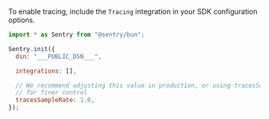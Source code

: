 To enable tracing, include the `Tracing` integration in your SDK configuration options.

<SignInNote />

```javascript
import * as Sentry from "@sentry/bun";

Sentry.init({
  dsn: "___PUBLIC_DSN___",

  integrations: [],

  // We recommend adjusting this value in production, or using tracesSampler
  // for finer control
  tracesSampleRate: 1.0,
});
```
